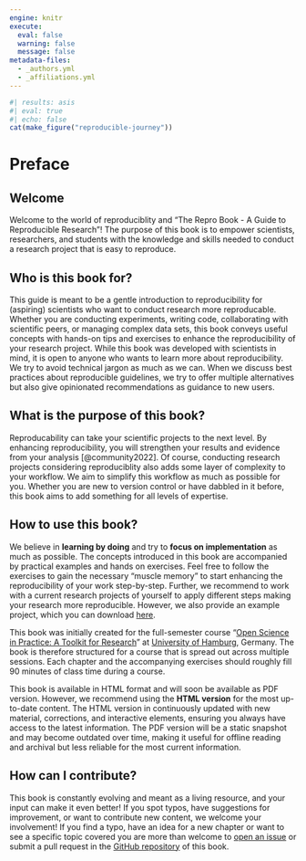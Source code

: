 ```yaml
---
engine: knitr
execute:
  eval: false
  warning: false
  message: false
metadata-files:
  - _authors.yml
  - _affiliations.yml
---
```


```r
#| results: asis
#| eval: true
#| echo: false
cat(make_figure("reproducible-journey"))
```

# Preface {.unnumbered}

## Welcome {.unnumbered}

Welcome to the world of reproduciblity and "The Repro Book - A Guide to Reproducible Research"!
The purpose of this book is to empower scientists, researchers, and students with the knowledge and skills needed to conduct a research project that is easy to reproduce.

## Who is this book for? {.unnumbered}

This guide is meant to be a gentle introduction to reproducibility for (aspiring) scientists who want to conduct research more reproducable.
Whether you are conducting experiments, writing code, collaborating with scientific peers, or managing complex data sets, this book conveys useful concepts with hands-on tips and exercises to enhance the reproducibility of your research project.
While this book was developed with scientists in mind, it is open to anyone who wants to learn more about reproducibility.
We try to avoid technical jargon as much as we can.
When we discuss best practices about reproducible guidelines, we try to offer multiple alternatives but also give opinionated recommendations as guidance to new users.

## What is the purpose of this book? {.unnumbered}

Reproducability can take your scientific projects to the next level.
By enhancing reproducibility, you will strengthen your results and evidence from your analysis [@community2022].
Of course, conducting research projects considering reproduciblity also adds some layer of complexity to your workflow.
We aim to simplify this workflow as much as possible for you. Whether you are new to version control or have dabbled in it before, this book aims to add something for all levels of expertise.


## How to use this book? {.unnumbered}

We believe in **learning by doing** and try to **focus on implementation** as much as possible.
The concepts introduced in this book are accompanied by practical examples and hands on exercises. <!--# and quizzes?-->
Feel free to follow the exercises to gain the necessary "muscle memory" to start enhancing the reproducibility of your work step-by-step.
Further, we recommend to work with a current research projects of yourself to apply different steps making your research more reproducible.
However, we also provide an example project, which you can download [here](https://osf.io/23mvn/). <!--# update link, when the project is finally published-->

This book was initially created for the full-semester course "[Open Science in Practice: A Toolkit for Research](https://osf.io/23mvn/)" at [University of Hamburg](https://www.uni-hamburg.de), Germany.
The book is therefore structured for a course that is spread out across multiple sessions.
Each chapter and the accompanying exercises should roughly fill 90 minutes of class time during a course.

This book is available in HTML format and will soon be available as PDF version.
However, we recommend using the **HTML version** for the most up-to-date content. The HTML version in continuously updated with new material, corrections, and interactive elements, ensuring you always have access to the latest information.
The PDF version will be a static snapshot and may become outdated over time, making it useful for offline reading and archival but less reliable for the most current information.

## How can I contribute? {.unnumbered}

This book is constantly evolving and meant as a living resource, and your input can make it even better!
If you spot typos, have suggestions for improvement, or want to contribute new content, we welcome your involvement!
If you find a typo, have an idea for a new chapter or want to see a specific topic covered you are more than welcome to [open an issue]({{< var links.issues >}}) or submit a pull request in the [GitHub repository]({{< var project.repo-url >}}) of this book. 